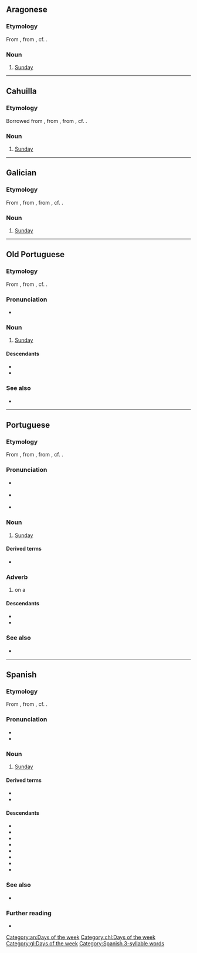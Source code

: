 {{also|Domingo}}
==Aragonese==
{{Wikipedia|lang=an}}

===Etymology===
From {{inh|an|la|dominicus}}, from {{m|la|dies Dominicus|(diēs) Dominicus|[[dominical]] day, [[Lord's Day|Lord’s day]] or day of the Lord}}, cf. {{m|la|dies Dominica|(diēs) Dominica|dominical day, Lord’s day or day of the Lord}}.

===Noun===
{{head|an|noun|g=m}}

# [[Sunday]]

[[Category:an:Days of the week]]

----

==Cahuilla==

===Etymology===
Borrowed from {{bor|chl|es|domingo}}, from {{der|chl|la|dominicus}}, from {{m|la|dies Dominicus|(diēs) Dominicus|[[dominical]] day, [[Lord's Day|Lord’s day]] or day of the Lord}}, cf. {{m|la|dies Dominica|(diēs) Dominica|dominical day, Lord’s day or day of the Lord}}.

===Noun===
{{head|chl|noun|head=domíngo}}

# [[Sunday]]

[[Category:chl:Days of the week]]

----

==Galician==
{{wikipedia|lang=gl}}

===Etymology===
From {{inh|gl|roa-opt|domingo}}, from {{inh|gl|la|dominicus}}, from {{m|la|dies Dominicus|(diēs) Dominicus|[[dominical]] day, [[Lord's Day|Lord’s day]] or day of the Lord}}, cf. {{m|la|dies Dominica|(diēs) Dominica|dominical day, Lord’s day or day of the Lord}}.

===Noun===
{{head|gl|noun|g=m}}

# [[Sunday]]

[[Category:gl:Days of the week]]

----

==Old Portuguese==

===Etymology===
From {{inh|roa-opt|la|dominicus}}, from  {{m|la|dies Dominicus|(diēs) Dominicus|[[dominical]] day, [[Lord's Day|Lord’s day]] or day of the Lord}}, cf. {{m|la|dies Dominica|(diēs) Dominica|dominical day, Lord’s day or day of the Lord}}.

===Pronunciation===
* {{IPA|roa-opt|/do.ˈmĩ.ɡo/}}

===Noun===
{{roa-opt-noun|m}}

# [[Sunday]]

====Descendants====
* {{desc|gl|domingo}}
* {{desc|pt|domingo}}

===See also===
* {{list:days of the week/roa-opt}}

----

==Portuguese==
{{Wikipedia|lang=pt}}

===Etymology===
From {{inh|pt|roa-opt|domingo}}, from {{inh|pt|la|dominicus}}, from {{m|la|dies Dominicus|(diēs) Dominicus|[[dominical]] day, [[Lord's Day|Lord’s day]] or day of the Lord}}, cf. {{m|la|dies Dominica|(diēs) Dominica|dominical day, Lord’s day or day of the Lord}}.

===Pronunciation===
* {{a|Portugal}} {{IPA|pt|/dʉ.ˈmĩ.ɡʉ/}}
* {{a|Brazil}} {{IPA|pt|/du.ˈmĩ.ɡu/}}
* {{hyphenation|pt|do|min|go}}

===Noun===
{{pt-noun|m|s}}

# [[Sunday]]

====Derived terms====
* {{l|pt|domingueiro}}

===Adverb===
{{pt-adv|-}}

# on a {{l|en|Sunday}}

====Descendants====
* {{desc|ms|minggu}}
* {{desc|tet|loron-domingu}}

===See also===
* {{list:days of the week/pt}}

----

==Spanish==
{{Wikipedia|lang=es}}

===Etymology===
From {{inh|es|la|dominicus}}, from {{m|la|dies Dominicus|(diēs) Dominicus|[[dominical]] day, [[Lord's Day|Lord's day]] or day of the Lord}}, cf. {{m|la|dies Dominica|(diēs) Dominica|dominical day, Lord’s day or day of the Lord}}.

===Pronunciation===
* {{es-IPA}}
* {{audio|es|Es-domingo.ogg|Audio}}

===Noun===
{{es-noun|m}}

# [[Sunday]]

====Derived terms====
* {{l|es|Domingo de Adviento}}
* {{l|es|domingo siete}}

====Descendants====
* {{desc|bor=1|mih|tumingu}}
* {{desc|bor=1|kyj|domingko}}
* {{desc|bor=1|xtm|domingu}}
* {{desc|bor=1|nv|damóo}}
* {{desc|bor=1|nv|damį́įgo}}
* {{desc|bor=1|twf|tumį́ku}}
* {{desc|bor=1|poe|mincó}}
* {{desc|bor=1|ctp|teminku}}

===See also===
* {{list:days of the week/es}}

===Further reading===
* {{R:DRAE 2001}}

[[Category:Spanish 3-syllable words]]